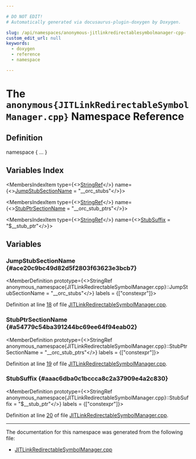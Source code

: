 ```yaml
---

# DO NOT EDIT!
# Automatically generated via docusaurus-plugin-doxygen by Doxygen.

slug: /api/namespaces/anonymous-jitlinkredirectablesymbolmanager-cpp-
custom_edit_url: null
keywords:
  - doxygen
  - reference
  - namespace

---
```





# The `anonymous{JITLinkRedirectableSymbolManager.cpp}` Namespace Reference

<DoxygenPage pluginConfig={pluginConfig}>



## Definition

<CodeBlock>namespace &#123; ... &#125;</CodeBlock>

## Variables Index

<MembersIndex>

<MembersIndexItem
  type={<><a href="/docs/api/classes/llvm/stringref">StringRef</a></>}
  name={<><a href="#ace20c9bc49d82d5f2803f63623e3bcb7">JumpStubSectionName</a> = &quot;&#95;&#95;orc&#95;stubs&quot;</>}>
</MembersIndexItem>

<MembersIndexItem
  type={<><a href="/docs/api/classes/llvm/stringref">StringRef</a></>}
  name={<><a href="#a54779c54ba391244bc69ee64f94eab02">StubPtrSectionName</a> = &quot;&#95;&#95;orc&#95;stub&#95;ptrs&quot;</>}>
</MembersIndexItem>

<MembersIndexItem
  type={<><a href="/docs/api/classes/llvm/stringref">StringRef</a></>}
  name={<><a href="#aaac6dba0c1bccca8c2a37909e4a2c830">StubSuffix</a> = &quot;$&#95;&#95;stub&#95;ptr&quot;</>}>
</MembersIndexItem>

</MembersIndex>


<SectionDefinition>

## Variables

### JumpStubSectionName {#ace20c9bc49d82d5f2803f63623e3bcb7}

<MemberDefinition
  prototype={<>StringRef anonymous&#95;namespace&#123;JITLinkRedirectableSymbolManager.cpp&#125;::JumpStubSectionName = &quot;&#95;&#95;orc&#95;stubs&quot;</>}
  labels = {["constexpr"]}>

Definition at line <a href="/docs/api/files/lib/lib/executionengine/lib/executionengine/orc/jitlinkredirectablesymbolmanager-cpp/#l00018">18</a> of file <a href="/docs/api/files/lib/lib/executionengine/lib/executionengine/orc/jitlinkredirectablesymbolmanager-cpp">JITLinkRedirectableSymbolManager.cpp</a>.
</MemberDefinition>

### StubPtrSectionName {#a54779c54ba391244bc69ee64f94eab02}

<MemberDefinition
  prototype={<>StringRef anonymous&#95;namespace&#123;JITLinkRedirectableSymbolManager.cpp&#125;::StubPtrSectionName = &quot;&#95;&#95;orc&#95;stub&#95;ptrs&quot;</>}
  labels = {["constexpr"]}>

Definition at line <a href="/docs/api/files/lib/lib/executionengine/lib/executionengine/orc/jitlinkredirectablesymbolmanager-cpp/#l00019">19</a> of file <a href="/docs/api/files/lib/lib/executionengine/lib/executionengine/orc/jitlinkredirectablesymbolmanager-cpp">JITLinkRedirectableSymbolManager.cpp</a>.
</MemberDefinition>

### StubSuffix {#aaac6dba0c1bccca8c2a37909e4a2c830}

<MemberDefinition
  prototype={<>StringRef anonymous&#95;namespace&#123;JITLinkRedirectableSymbolManager.cpp&#125;::StubSuffix = &quot;$&#95;&#95;stub&#95;ptr&quot;</>}
  labels = {["constexpr"]}>

Definition at line <a href="/docs/api/files/lib/lib/executionengine/lib/executionengine/orc/jitlinkredirectablesymbolmanager-cpp/#l00020">20</a> of file <a href="/docs/api/files/lib/lib/executionengine/lib/executionengine/orc/jitlinkredirectablesymbolmanager-cpp">JITLinkRedirectableSymbolManager.cpp</a>.
</MemberDefinition>

</SectionDefinition>

<hr/>

The documentation for this namespace was generated from the following file:

<ul>
<li><a href="/docs/api/files/lib/lib/executionengine/lib/executionengine/orc/jitlinkredirectablesymbolmanager-cpp">JITLinkRedirectableSymbolManager.cpp</a></li>
</ul>

</DoxygenPage>
